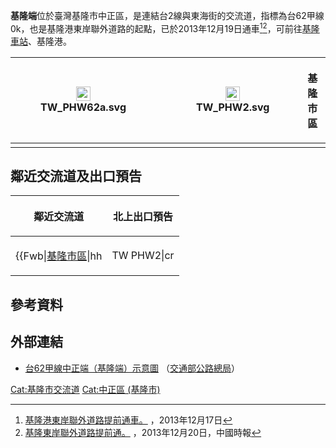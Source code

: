{{About|台62甲線的基隆端|[[中山高速公路|國道一號]]同名之交流道|基隆端 (國道1號)}}
{{coord|22|56|09.1|N|120|10|34.8|E|region:ID_type:landmark|display=title}}
{{Infobox Taiwan Highway IC
| name = 基隆端
| name_en = Keelung Top
| rd_type = EX
| rd_number = 62a
| exit = 0
| exit_name = 基隆端
| othername = 中正端
| location = [[臺灣|臺灣]][[基隆市|基隆市]][[中正區_(基隆市)|中正區]]
| connect = {{Jct|country=TWN|PH|2}}<br>東海街
| goto = [[基隆_(大字)|基隆市區]]、[[基隆港|基隆港]]東岸碼頭
| class = 直接式
| time = 2013年12月19日
}}
'''基隆端'''位於臺灣基隆市中正區，是連結台2線與東海街的交流道，指標為台62甲線0k，也是基隆港東岸聯外道路的起點，已於2013年12月19日通車<ref>[https://tw.news.yahoo.com/%E5%9F%BA%E9%9A%86%E6%B8%AF%E6%9D%B1%E5%B2%B8%E8%81%AF%E5%A4%96%E9%81%93%E8%B7%AF%E6%8F%90%E5%89%8D%E9%80%9A%E8%BB%8A-160000733.html 基隆港東岸聯外道路提前通車。] {{Wayback|url=https://tw.news.yahoo.com/%E5%9F%BA%E9%9A%86%E6%B8%AF%E6%9D%B1%E5%B2%B8%E8%81%AF%E5%A4%96%E9%81%93%E8%B7%AF%E6%8F%90%E5%89%8D%E9%80%9A%E8%BB%8A-160000733.html |date=20190603032100 }}，2013年12月17日</ref><ref>[http://www.chinatimes.com/newspapers/20131220000469-260107 基隆東岸聯外道路提前通。] {{Wayback|url=http://www.chinatimes.com/newspapers/20131220000469-260107 |date=20210124163305 }}，2013年12月20日，中國時報</ref>，可前往[[基隆車站|基隆車站]]、基隆港。
{|class="wikitable" style="text-align:center"
! rowspan="2" | [[File:TW_PHW62a.svg|23px]]
| rowspan="2" | {{Taiwan Highway IC|0|基隆端|{{PAGENAME}}}}
| [[File:TW_PHW2.svg|23px]]
| '''基隆市區''' 
|-
| colspan="2" | {{Blue|'''東岸碼頭'''}}
|}

== 鄰近交流道及出口預告 ==
{|class="toccolours" border="1" cellpadding="4" style="margin:0 auto; border-collapse:collapse; text-align:center; white-space:nowrap"
! 鄰近交流道 !! 北上出口預告
|-
|
{{Start expwy box|[[台灣省道快速公路|台灣省道快速公路]]}}
{{Expwy Terminus}}
{{S-line|{{Jct|country=TWN|PH|62a}}|0k|#9B0D15}}
{{S-expwy IC|[[孝東交流道|孝東交流道]]|往　[[四腳亭交流道|四腳亭]]}}
{{Illus}}
{{Fwb|[[基隆_(大字)|基隆市區]]|hh||TW PHW2|cr|||gh|東海街}}
{{Fwh|ehst|0|基隆端}}
{{Fwm|TW PHW62a}}
{{Fwh|ehst}}
{{Fwi|Full|3|孝東}}
{{Fwd|eh|[[瑞芳區|瑞芳]]}}
{{Fwed}}
|
{|style="width:130px; border-bottom:2px solid #FFF; background-color:#007F00; color:#FFF; text-align:center; font-weight:bold"
| <div style="margin-top:-6px; margin-bottom:-3px; font-size:24px">⬅</div>
| <div style="margin:-3px">[[File:TW_PHW2.svg|20px]]</div>
| style="line-height:18px; font-size:18px" | 基隆市區<div style="margin-bottom:-3px; font-size:12px; letter-spacing:-1px">Central Keelung</div>
|}
{|style="width:130px; background-color:#003D80; color:#FFF; text-align:center; font-weight:bold"
| style="line-height:18px; font-size:18px" | 東岸碼頭<div style="margin-bottom:-3px; font-size:12px">East Wharf</div>
| <div style="margin-top:-6px; margin-bottom:-3px; margin-left:24px; font-size:24px">➡</div>
|}
|}

== 參考資料 ==
{{Reflist}}

== 外部連結 ==
* [https://www.thb.gov.tw/resource/upload/Expressway/4427f006-ba19-4a15-bbb9-51918b226587.jpg 台62甲線中正端（基隆端）示意圖] {{Wayback|url=https://www.thb.gov.tw/resource/upload/Expressway/4427f006-ba19-4a15-bbb9-51918b226587.jpg |date=20220126160901 }}（[[交通部公路總局|交通部公路總局]]）

{{台62甲線}}
{{TW-road-stub}}

[[Cat:基隆市交流道|Cat:基隆市交流道]]
[[Cat:中正區_(基隆市)|Cat:中正區 (基隆市)]]